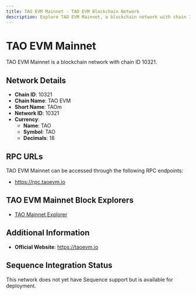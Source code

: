 ```yaml
--- 
title: TAO EVM Mainnet - TAO EVM Blockchain Network
description: Explore TAO EVM Mainnet, a blockchain network with chain ID 10321. Learn about its native currency, TAO, and how to interact with the network.
---
```


# TAO EVM Mainnet

TAO EVM Mainnet is a blockchain network with chain ID 10321.

## Network Details

- **Chain ID**: 10321
- **Chain Name**: TAO EVM
- **Short Name**: TAOm
- **Network ID**: 10321
- **Currency**: 
  - **Name**: TAO
  - **Symbol**: TAO
  - **Decimals**: 18

## RPC URLs

TAO EVM Mainnet can be accessed through the following RPC endpoints:

- https://rpc.taoevm.io

## TAO EVM Mainnet Block Explorers

- [TAO Mainnet Explorer](https://taoscan.org)

## Additional Information

- **Official Website**: https://taoevm.io

## Sequence Integration Status

This network does not yet have Sequence support but is available for deployment.
